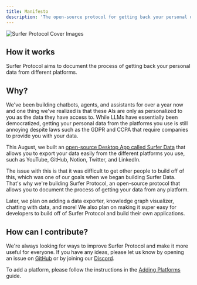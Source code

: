 ```yaml
---
title: Manifesto
description: 'The open-source protocol for getting back your personal data.'
---
```


![Surfer Protocol Cover Images](/images/CoverImage.jpeg)

## How it works

Surfer Protocol aims to document the process of getting back your personal data from different platforms.

## Why?

We've been building chatbots, agents, and assistants for over a year now and one thing we've realized is that these AIs are only as personalized to you as the data they have access to. While LLMs have essentially been democratized, getting your personal data from the platforms you use is still annoying despite laws such as the GDPR and CCPA that require companies to provide you with your data.

This August, we built an [open-source Desktop App called Surfer Data](https://github.com/CEREBRUS-MAXIMUS/Surfer-Data) that allows you to export your data easily from the different platforms you use, such as YouTube, GitHub, Notion, Twitter, and LinkedIn.

The issue with this is that it was difficult to get other people to build off of this, which was one of our goals when we began building Surfer Data. That's why we're building Surfer Protocol, an open-source protocol that allows you to document the process of getting your data from any platform.

Later, we plan on adding a data exporter, knowledge graph visualizer, chatting with data, and more! We also plan on making it super easy for developers to build off of Surfer Protocol and build their own applications.

## How can I contribute?

We're always looking for ways to improve Surfer Protocol and make it more useful for everyone. If you have any ideas, please let us know by opening an issue on [GitHub](https://github.com/Surfer-Protocol/Protocol/issues) or by joining our [Discord](https://discord.gg/Tjg7pjcFNP).

To add a platform, please follow the instructions in the [Adding Platforms](/platforms/adding/platforms) guide.